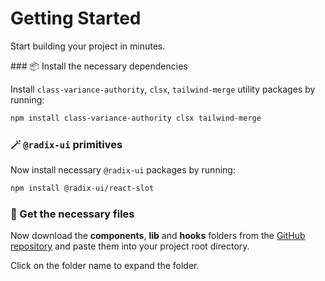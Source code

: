 
# Getting Started

Start building your project in minutes.

<Steps>
### 📦 Install the necessary dependencies

Install `class-variance-authority`, `clsx`, `tailwind-merge` utility packages by running:

```sh copy npm2yarn
npm install class-variance-authority clsx tailwind-merge
```

### 🪄 `@radix-ui` primitives

Now install necessary `@radix-ui` packages by running:

```sh copy npm2yarn
npm install @radix-ui/react-slot
```

### 📂 Get the necessary files

Now download the **components**, **lib** and **hooks** folders from the [GitHub repository](https://github.com/Tarikul-Islam-Anik/oxyzen-ui/) and paste them into your project root directory.

<Callout type="info" emoji="ℹ️">
  Click on the folder name to expand the folder.
</Callout>

<FileTree>
  <FileTree.Folder name="components">
    <FileTree.Folder name="layout">
      <FileTree.File name="box.tsx" />
      <FileTree.File name="container.tsx" />
      <FileTree.File name="flex.tsx" />
      <FileTree.File name="grid.tsx" />
      <FileTree.File name="section.tsx" />
      <FileTree.File name="variants.ts" />
    </FileTree.Folder>
    <FileTree.Folder name="typography">
      <FileTree.File name="blockquote.tsx" />
      <FileTree.File name="code.tsx" />
      <FileTree.File name="em.tsx" />
      <FileTree.File name="heading.tsx" />
      <FileTree.File name="kbd.tsx" />
      <FileTree.File name="quote.tsx" />
      <FileTree.File name="strong.tsx" />
      <FileTree.File name="text.tsx" />
      <FileTree.File name="variants.ts" />
    </FileTree.Folder>
  </FileTree.Folder>
  <FileTree.Folder name="context">
    <FileTree.File name="buil-provider-tree.tsx" />
  </FileTree.Folder>
  <FileTree.Folder name="hooks">
    <FileTree.File name="use-array-state.ts" />
    <FileTree.File name="use-local-storage.ts" />
    <FileTree.File name="use-media-query.ts" />
    <FileTree.File name="use-scroll.ts" />
  </FileTree.Folder>
  <FileTree.Folder name="lib">
    <FileTree.File name="utils.ts" />
  </FileTree.Folder>
</FileTree>
</Steps>

